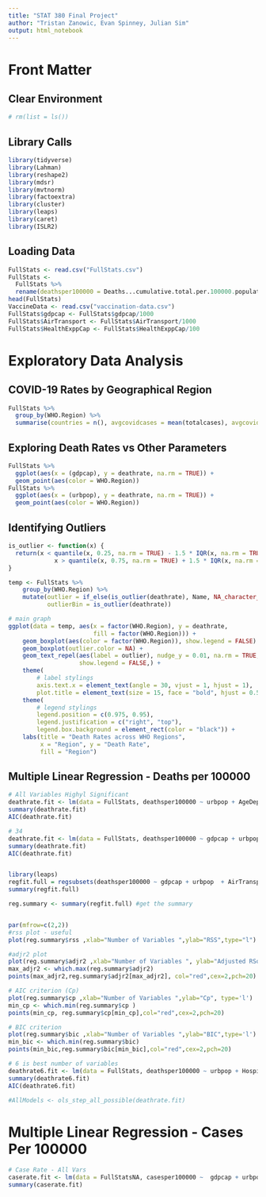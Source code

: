```yaml
---
title: "STAT 380 Final Project"
author: "Tristan Zanowic, Evan Spinney, Julian Sim"
output: html_notebook
---
```


# Front Matter

## Clear Environment
```r
# rm(list = ls())
```

## Library Calls
```r
library(tidyverse)
library(Lahman)
library(reshape2)
library(mdsr)
library(mvtnorm)
library(factoextra)
library(cluster)
library(leaps)
library(caret)
library(ISLR2)
```

## Loading Data
```r
FullStats <- read.csv("FullStats.csv")
FullStats <-
  FullStats %>%
  rename(deathsper100000 = Deaths...cumulative.total.per.100000.population, casesper100000 = Cases...cumulative.total.per.100000.population)
head(FullStats)
VaccineData <- read.csv("vaccination-data.csv")
FullStats$gdpcap <- FullStats$gdpcap/1000
FullStats$AirTransport <- FullStats$AirTransport/1000
FullStats$HealthExppCap <- FullStats$HealthExppCap/100
```



# Exploratory Data Analysis

## COVID-19 Rates by Geographical Region
```r
FullStats %>%
  group_by(WHO.Region) %>%
  summarise(countries = n(), avgcovidcases = mean(totalcases), avgcoviddeaths = mean(totaldeaths), deathrate = (avgcoviddeaths/avgcovidcases))
```

## Exploring Death Rates vs Other Parameters
```r
FullStats %>%
  ggplot(aes(x = (gdpcap), y = deathrate, na.rm = TRUE)) +
  geom_point(aes(color = WHO.Region)) 
FullStats %>%
  ggplot(aes(x = (urbpop), y = deathrate, na.rm = TRUE)) +
  geom_point(aes(color = WHO.Region)) 
```

## Identifying Outliers

```r
is_outlier <- function(x) {
  return(x < quantile(x, 0.25, na.rm = TRUE) - 1.5 * IQR(x, na.rm = TRUE) | 
             x > quantile(x, 0.75, na.rm = TRUE) + 1.5 * IQR(x, na.rm = TRUE))
}
```

```r
temp <- FullStats %>%
    group_by(WHO.Region) %>%
    mutate(outlier = if_else(is_outlier(deathrate), Name, NA_character_),
           outlierBin = is_outlier(deathrate)) 
```


```r
# main graph
ggplot(data = temp, aes(x = factor(WHO.Region), y = deathrate, 
                        fill = factor(WHO.Region))) +
    geom_boxplot(aes(color = factor(WHO.Region)), show.legend = FALSE) +
    geom_boxplot(outlier.color = NA) +
    geom_text_repel(aes(label = outlier), nudge_y = 0.01, na.rm = TRUE, 
                    show.legend = FALSE,) +
    theme(
        # label stylings
        axis.text.x = element_text(angle = 30, vjust = 1, hjust = 1),
        plot.title = element_text(size = 15, face = "bold", hjust = 0.5)) +
    theme(
        # legend stylings
        legend.position = c(0.975, 0.95),
        legend.justification = c("right", "top"),
        legend.box.background = element_rect(color = "black")) +
    labs(title = "Death Rates across WHO Regions", 
         x = "Region", y = "Death Rate",
         fill = "Region")
```

## Multiple Linear Regression - Deaths per 100000

```r
# All Variables Highyl Significant
deathrate.fit <- lm(data = FullStats, deathsper100000 ~ urbpop + AgeDependancy + HospitalBeds  + gdpcap:PovertyRate + urbpop:HospitalBeds + PovertyRate:HospitalBeds + 0 , na.rm = TRUE)
summary(deathrate.fit)
AIC(deathrate.fit)


```

```r
# 34
deathrate.fit <- lm(data = FullStats, deathsper100000 ~ gdpcap + urbpop  + AirTransport + AgeDependancy + MilitaryEx + HospitalBeds + PovertyRate + HealthExppCap  + urbpop:AgeDependancy + gdpcap:PovertyRate + urbpop:HospitalBeds + PovertyRate:HospitalBeds + AirTransport:gdpcap + 0 , na.rm = TRUE)
summary(deathrate.fit)
AIC(deathrate.fit)


library(leaps)
regfit.full = regsubsets(deathsper100000 ~ gdpcap + urbpop  + AirTransport + AgeDependancy + MilitaryEx + HospitalBeds + PovertyRate + HealthExppCap  + urbpop:AgeDependancy + gdpcap:PovertyRate + urbpop:HospitalBeds + PovertyRate:HospitalBeds + PovertyRate:urbpop + gdpcap:HospitalBeds + AgeDependancy:gdpcap + AgeDependancy:PovertyRate + AirTransport:gdpcap + 0 , data = FullStats,  nvmax = 16, method="exhaustive")
summary(regfit.full)

reg.summary <- summary(regfit.full) #get the summary


par(mfrow=c(2,2))
#rss plot - useful
plot(reg.summary$rss ,xlab="Number of Variables ",ylab="RSS",type="l")

#adjr2 plot
plot(reg.summary$adjr2 ,xlab="Number of Variables ", ylab="Adjusted RSq",type="l")
max_adjr2 <- which.max(reg.summary$adjr2)
points(max_adjr2,reg.summary$adjr2[max_adjr2], col="red",cex=2,pch=20)

# AIC criterion (Cp)
plot(reg.summary$cp ,xlab="Number of Variables ",ylab="Cp", type='l')
min_cp <- which.min(reg.summary$cp )
points(min_cp, reg.summary$cp[min_cp],col="red",cex=2,pch=20)

# BIC criterion
plot(reg.summary$bic ,xlab="Number of Variables ",ylab="BIC",type='l')
min_bic <- which.min(reg.summary$bic)
points(min_bic,reg.summary$bic[min_bic],col="red",cex=2,pch=20)
```
```r
# 6 is best number of variables
deathrate6.fit <- lm(data = FullStats, deathsper100000 ~ urbpop + HospitalBeds + gdpcap:PovertyRate + urbpop:HospitalBeds + urbpop:PovertyRate + gdpcap:AgeDependancy + 0, na.rm = TRUE)
summary(deathrate6.fit)
AIC(deathrate6.fit)
```


```r
#AllModels <- ols_step_all_possible(deathrate.fit)
```


# Multiple Linear Regression - Cases Per 100000
```r
# Case Rate - All Vars
caserate.fit <- lm(data = FullStatsNA, casesper100000 ~  gdpcap + urbpop + HealthExppCap + AirTransport + AgeDependancy + MilitaryEx + HospitalBeds + PovertyRate, na.rm = TRUE)
summary(caserate.fit)



```